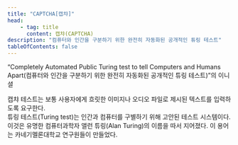 ```yaml
---
title: "CAPTCHA[캡챠]"
head:
    - tag: title
      content: 캡챠(CAPTCHA)
description: "컴퓨터와 인간을 구분하기 위한 완전히 자동화된 공개적인 튜링 테스트"
tableOfContents: false
---
```


“<span lang="en">Completely Automated Public Turing test to tell Computers and Humans Apart</span>(컴퓨터와 인간을 구분하기 위한 완전히 자동화된 공개적인 튜링 테스트)”의 이니셜

<Aside title="참고 1">
캡챠 테스트는 보통 사용자에게 흐릿한 이미지나 오디오 파일로 제시된 텍스트를 입력하도록 요구한다.
</Aside>

<Aside title="참고 2">
튜링 테스트(Turing test)는 인간과 컴퓨터를 구별하기 위해 고안된 테스트 시스템이다. 이것은 유명한 컴퓨터과학자 앨런 튜링(Alan Turing)의 이름을 따서 지어졌다. 이 용어는 카네기멜론대학교 연구원들이 만들었다.
</Aside>
